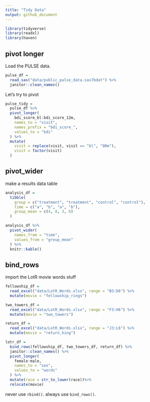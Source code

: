 ```yaml
---
title: "Tidy Data"
output: github_document
---
```


```r
library(tidyverse)
library(readxl)
library(haven)
```

## pivot longer

Load the PULSE data.

```r
pulse_df = 
  read_sas("data/public_pulse_data.sas7bdat") %>%
  janitor::clean_names()
```

Let's try to pivot

```r
pulse_tidy =
  pulse_df %>%
  pivot_longer(
    bdi_score_bl:bdi_score_12m,
    names_to = "visit",
    names_prefix = "bdi_score_",
    values_to = "bdi"
  ) %>%
  mutate(
    visit = replace(visit, visit == "bl", "00m"),
    visit = factor(visit)
  )
```


## pivot_wider

make a results data table

```r
analysis_df = 
  tibble(
    group = c("treatment", "treatment", "control", "control"),
    time = c("a", "b", "a", "b"),
    group_mean = c(4, 8, 3, 6)
  )

analysis_df %>%
  pivot_wider(
    names_from = "time",
    values_from = "group_mean"
  ) %>%
  knitr::kable()
```


## bind_rows

import the LotR movie words stuff

```r
fellowship_df = 
  read_excel("data/LotR_Words.xlsx", range = "B3:D6") %>%
  mutate(movie = "fellowship_rings")

two_towers_df = 
  read_excel("data/LotR_Words.xlsx", range = "F3:H6") %>%
  mutate(movie = "two_towers")

return_df = 
  read_excel("data/LotR_Words.xlsx", range = "J3:L6") %>%
  mutate(movie = "return_king")

lotr_df = 
  bind_rows(fellowship_df, two_towers_df, return_df) %>%
  janitor::clean_names() %>%
  pivot_longer(
    female:male,
    names_to = "sex",
    values_to = "words"
  ) %>%
  mutate(race = str_to_lower(race))%>%
  relocate(movie)


```







never use `rbind()`. always use `bind_rows()`.
